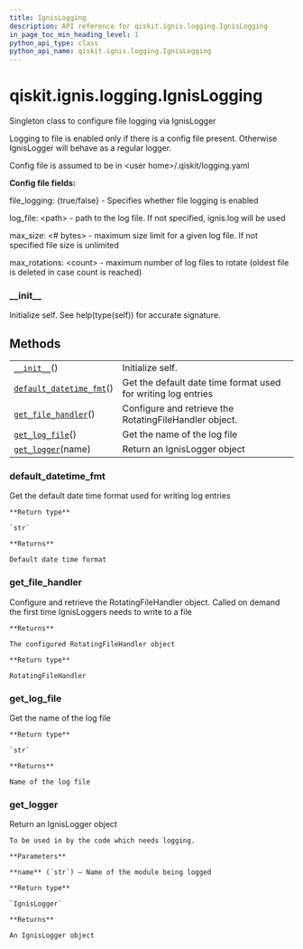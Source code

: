 ```yaml
---
title: IgnisLogging
description: API reference for qiskit.ignis.logging.IgnisLogging
in_page_toc_min_heading_level: 1
python_api_type: class
python_api_name: qiskit.ignis.logging.IgnisLogging
---
```


<span id="qiskit-ignis-logging-ignislogging" />

# qiskit.ignis.logging.IgnisLogging

<Class id="qiskit.ignis.logging.IgnisLogging" isDedicatedPage={true} github="https://github.com/qiskit-community/qiskit-ignis/tree/stable/0.6/qiskit/ignis/logging/ignis_logging.py" signature="IgnisLogging(log_config_path=None)" modifiers="class">
  Singleton class to configure file logging via IgnisLogger

  Logging to file is enabled only if there is a config file present. Otherwise IgnisLogger will behave as a regular logger.

  Config file is assumed to be in \<user home>/.qiskit/logging.yaml

  **Config file fields:**

  file\_logging: \{true/false} - Specifies whether file logging is enabled

  log\_file: \<path> - path to the log file. If not specified, ignis.log will be used

  max\_size: \<# bytes> - maximum size limit for a given log file. If not specified file size is unlimited

  max\_rotations: \<count> - maximum number of log files to rotate (oldest file is deleted in case count is reached)

  ### \_\_init\_\_

  <Function id="qiskit.ignis.logging.IgnisLogging.__init__" signature="__init__()">
    Initialize self. See help(type(self)) for accurate signature.
  </Function>

  ## Methods

  |                                                                                                                                              |                                                               |
  | -------------------------------------------------------------------------------------------------------------------------------------------- | ------------------------------------------------------------- |
  | [`__init__`](#qiskit.ignis.logging.IgnisLogging.__init__ "qiskit.ignis.logging.IgnisLogging.__init__")()                                     | Initialize self.                                              |
  | [`default_datetime_fmt`](#qiskit.ignis.logging.IgnisLogging.default_datetime_fmt "qiskit.ignis.logging.IgnisLogging.default_datetime_fmt")() | Get the default date time format used for writing log entries |
  | [`get_file_handler`](#qiskit.ignis.logging.IgnisLogging.get_file_handler "qiskit.ignis.logging.IgnisLogging.get_file_handler")()             | Configure and retrieve the RotatingFileHandler object.        |
  | [`get_log_file`](#qiskit.ignis.logging.IgnisLogging.get_log_file "qiskit.ignis.logging.IgnisLogging.get_log_file")()                         | Get the name of the log file                                  |
  | [`get_logger`](#qiskit.ignis.logging.IgnisLogging.get_logger "qiskit.ignis.logging.IgnisLogging.get_logger")(name)                           | Return an IgnisLogger object                                  |

  ### default\_datetime\_fmt

  <Function id="qiskit.ignis.logging.IgnisLogging.default_datetime_fmt" signature="default_datetime_fmt()">
    Get the default date time format used for writing log entries

    **Return type**

    `str`

    **Returns**

    Default date time format
  </Function>

  ### get\_file\_handler

  <Function id="qiskit.ignis.logging.IgnisLogging.get_file_handler" signature="get_file_handler()">
    Configure and retrieve the RotatingFileHandler object. Called on demand the first time IgnisLoggers needs to write to a file

    **Returns**

    The configured RotatingFileHandler object

    **Return type**

    RotatingFileHandler
  </Function>

  ### get\_log\_file

  <Function id="qiskit.ignis.logging.IgnisLogging.get_log_file" signature="get_log_file()">
    Get the name of the log file

    **Return type**

    `str`

    **Returns**

    Name of the log file
  </Function>

  ### get\_logger

  <Function id="qiskit.ignis.logging.IgnisLogging.get_logger" signature="get_logger(name)">
    Return an IgnisLogger object

    To be used in by the code which needs logging.

    **Parameters**

    **name** (`str`) – Name of the module being logged

    **Return type**

    `IgnisLogger`

    **Returns**

    An IgnisLogger object
  </Function>
</Class>

